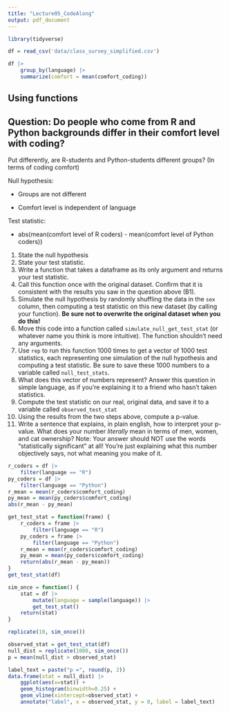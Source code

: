 ```yaml
---
title: "Lecture05_CodeAlong"
output: pdf_document
---
```


```r
library(tidyverse)
```

```r
df = read_csv('data/class_survey_simplified.csv')
```

```r
df |>
    group_by(language) |>
    summarize(comfort = mean(comfort_coding))
```

## Using functions

## Question: Do people who come from R and Python backgrounds differ in their comfort level with coding?

Put differently, are R-students and Python-students different groups? (In terms of coding comfort)

Null hypothesis:

-   Groups are not different

-   Comfort level is independent of language

Test statistic:

-   abs(mean(comfort level of R coders) - mean(comfort level of Python coders))

1.  State the null hypothesis
2.  State your test statistic.
3.  Write a function that takes a dataframe as its only argument and returns your test statistic.
4.  Call this function once with the original dataset. Confirm that it is consistent with the results you saw in the question above (B1).
5.  Simulate the null hypothesis by randomly shuffling the data in the `sex` column, then computing a test statistic on this new dataset (by calling your function). **Be sure not to overwrite the original dataset when you do this!**
6.  Move this code into a function called `simulate_null_get_test_stat` (or whatever name you think is more intuitive). The function shouldn't need any arguments.
7.  Use `rep` to run this function 1000 times to get a vector of 1000 test statistics, each representing one simulation of the null hypothesis and computing a test statistic. Be sure to save these 1000 numbers to a variable called `null_test_stats`.
8.  What does this vector of numbers represent? Answer this question in simple language, as if you're explaining it to a friend who hasn't taken statistics.
9.  Compute the test statistic on our real, original data, and save it to a variable called `observed_test_stat`
10. Using the results from the two steps above, compute a p-value.
11. Write a sentence that explains, in plain english, how to interpret your p-value. What does your number *literally* mean in terms of men, women, and cat ownership? Note: Your answer should NOT use the words "statistically significant" at all! You're just explaining what this number objectively says, not what meaning you make of it.

```r
r_coders = df |>
    filter(language == "R")
py_coders = df |>
    filter(language == "Python")
r_mean = mean(r_coders$comfort_coding)
py_mean = mean(py_coders$comfort_coding)
abs(r_mean - py_mean)
```

```r
get_test_stat = function(frame) {
    r_coders = frame |>
        filter(language == "R")
    py_coders = frame |>
        filter(language == "Python")
    r_mean = mean(r_coders$comfort_coding)
    py_mean = mean(py_coders$comfort_coding)
    return(abs(r_mean - py_mean))
}
get_test_stat(df)
```

```r
sim_once = function() {
    stat = df |>
        mutate(language = sample(language)) |>
        get_test_stat()
    return(stat)
}
```

```r
replicate(10, sim_once())
```

```r
observed_stat = get_test_stat(df)
null_dist = replicate(1000, sim_once())
p = mean(null_dist > observed_stat)
```

```r
label_text = paste("p =", round(p, 2))
data.frame(stat = null_dist) |>
    ggplot(aes(x=stat)) +
    geom_histogram(binwidth=0.25) +
    geom_vline(xintercept=observed_stat) +
    annotate("label", x = observed_stat, y = 0, label = label_text)
```
